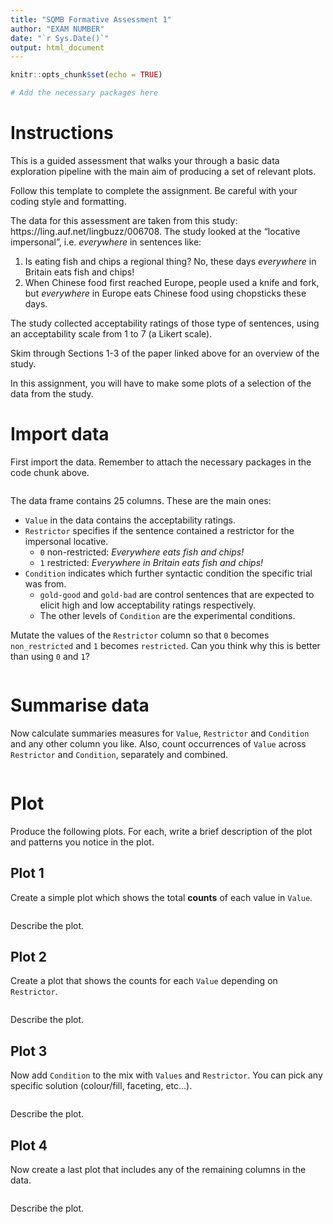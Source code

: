 ```yaml
---
title: "SQMB Formative Assessment 1"
author: "EXAM NUMBER"
date: "`r Sys.Date()`"
output: html_document
---
```


```r
knitr::opts_chunk$set(echo = TRUE)
```

```r
# Add the necessary packages here

```


# Instructions

This is a guided assessment that walks your through a basic data exploration pipeline with the main aim of producing a set of relevant plots.

Follow this template to complete the assignment. Be careful with your coding style and formatting.

The data for this assessment are taken from this study: https://ling.auf.net/lingbuzz/006708.
The study looked at the "locative impersonal", i.e. *everywhere* in sentences like:

1. Is eating fish and chips a regional thing? No, these days *everywhere* in Britain eats fish and chips!
2. When Chinese food first reached Europe, people used a knife and fork, but *everywhere* in Europe eats Chinese food using chopsticks these days.

The study collected acceptability ratings of those type of sentences, using an acceptability scale from 1 to 7 (a Likert scale).

Skim through Sections 1-3 of the paper linked above for an overview of the study.

In this assignment, you will have to make some plots of a selection of the data from the study.

# Import data

First import the data. Remember to attach the necessary packages in the code chunk above.

```r

```

The data frame contains 25 columns. These are the main ones:

- `Value` in the data contains the acceptability ratings.
- `Restrictor` specifies if the sentence contained a restrictor for the impersonal locative.
  - `0` non-restricted: *Everywhere eats fish and chips!*
  - `1` restricted: *Everywhere in Britain eats fish and chips!*
- `Condition` indicates which further syntactic condition the specific trial was from.
  - `gold-good` and `gold-bad` are control sentences that are expected to elicit high and low acceptability ratings respectively.
  - The other levels of `Condition` are the experimental conditions.

Mutate the values of the `Restrictor` column so that `0` becomes `non_restricted` and `1` becomes `restricted`. Can you think why this is better than using `0` and `1`?

```r

```


# Summarise data

Now calculate summaries measures for `Value`, `Restrictor` and `Condition` and any other column you like. Also, count occurrences of `Value` across `Restrictor` and `Condition`, separately and combined.

```r

```


# Plot

Produce the following plots. For each, write a brief description of the plot and patterns you notice in the plot.

## Plot 1

Create a simple plot which shows the total **counts** of each value in `Value`.

```r

```

Describe the plot.

## Plot 2

Create a plot that shows the counts for each `Value` depending on `Restrictor`.

```r

```

Describe the plot.

## Plot 3

Now add `Condition` to the mix with `Values` and `Restrictor`.
You can pick any specific solution (colour/fill, faceting, etc...).

```r

```

Describe the plot.

## Plot 4

Now create a last plot that includes any of the remaining columns in the data.

```r

```

Describe the plot.
